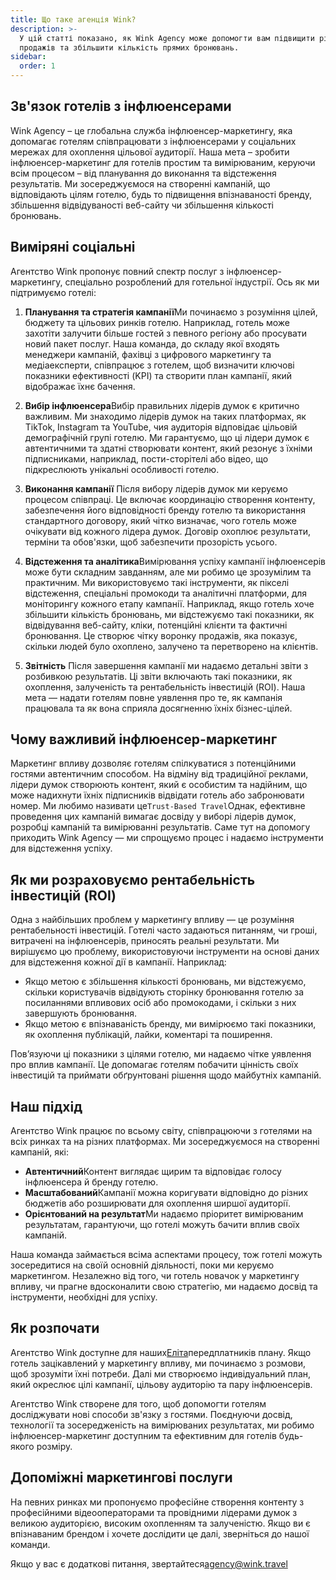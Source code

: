 ```yaml
---
title: Що таке агенція Wink?
description: >-
  У цій статті показано, як Wink Agency може допомогти вам підвищити рівень
  продажів та збільшити кількість прямих бронювань.
sidebar:
  order: 1
---
```


## Зв'язок готелів з інфлюенсерами

Wink Agency – це глобальна служба інфлюенсер-маркетингу, яка допомагає готелям співпрацювати з інфлюенсерами у соціальних мережах для охоплення цільової аудиторії. Наша мета – зробити інфлюенсер-маркетинг для готелів простим та вимірюваним, керуючи всім процесом – від планування до виконання та відстеження результатів. Ми зосереджуємося на створенні кампаній, що відповідають цілям готелю, будь то підвищення впізнаваності бренду, збільшення відвідуваності веб-сайту чи збільшення кількості бронювань.

## Виміряні соціальні

Агентство Wink пропонує повний спектр послуг з інфлюенсер-маркетингу, спеціально розроблений для готельної індустрії. Ось як ми підтримуємо готелі:

1. **Планування та стратегія кампанії**Ми починаємо з розуміння цілей, бюджету та цільових ринків готелю. Наприклад, готель може захотіти залучити більше гостей з певного регіону або просувати новий пакет послуг. Наша команда, до складу якої входять менеджери кампаній, фахівці з цифрового маркетингу та медіаексперти, співпрацює з готелем, щоб визначити ключові показники ефективності (KPI) та створити план кампанії, який відображає їхнє бачення.

2. **Вибір інфлюенсера**Вибір правильних лідерів думок є критично важливим. Ми знаходимо лідерів думок на таких платформах, як TikTok, Instagram та YouTube, чия аудиторія відповідає цільовій демографічній групі готелю. Ми гарантуємо, що ці лідери думок є автентичними та здатні створювати контент, який резонує з їхніми підписниками, наприклад, пости-сторітелі або відео, що підкреслюють унікальні особливості готелю.

3. **Виконання кампанії**
   Після вибору лідерів думок ми керуємо процесом співпраці. Це включає координацію створення контенту, забезпечення його відповідності бренду готелю та використання стандартного договору, який чітко визначає, чого готель може очікувати від кожного лідера думок. Договір охоплює результати, терміни та обов'язки, щоб забезпечити прозорість усього.

4. **Відстеження та аналітика**Вимірювання успіху кампанії інфлюенсерів може бути складним завданням, але ми робимо це зрозумілим та практичним. Ми використовуємо такі інструменти, як пікселі відстеження, спеціальні промокоди та аналітичні платформи, для моніторингу кожного етапу кампанії. Наприклад, якщо готель хоче збільшити кількість бронювань, ми відстежуємо такі показники, як відвідування веб-сайту, кліки, потенційні клієнти та фактичні бронювання. Це створює чітку воронку продажів, яка показує, скільки людей було охоплено, залучено та перетворено на клієнтів.

5. **Звітність**
   Після завершення кампанії ми надаємо детальні звіти з розбивкою результатів. Ці звіти включають такі показники, як охоплення, залученість та рентабельність інвестицій (ROI). Наша мета — надати готелям повне уявлення про те, як кампанія працювала та як вона сприяла досягненню їхніх бізнес-цілей.

## Чому важливий інфлюенсер-маркетинг

Маркетинг впливу дозволяє готелям спілкуватися з потенційними гостями автентичним способом. На відміну від традиційної реклами, лідери думок створюють контент, який є особистим та надійним, що може надихнути їхніх підписників відвідати готель або забронювати номер. Ми любимо називати це`Trust-Based Travel`Однак, ефективне проведення цих кампаній вимагає досвіду у виборі лідерів думок, розробці кампаній та вимірюванні результатів. Саме тут на допомогу приходить Wink Agency — ми спрощуємо процес і надаємо інструменти для відстеження успіху.

## Як ми розраховуємо рентабельність інвестицій (ROI)

Одна з найбільших проблем у маркетингу впливу — це розуміння рентабельності інвестицій. Готелі часто задаються питанням, чи гроші, витрачені на інфлюенсерів, приносять реальні результати. Ми вирішуємо цю проблему, використовуючи інструменти на основі даних для відстеження кожної дії в кампанії. Наприклад:

* Якщо метою є збільшення кількості бронювань, ми відстежуємо, скільки користувачів відвідують сторінку бронювання готелю за посиланнями впливових осіб або промокодами, і скільки з них завершують бронювання.
* Якщо метою є впізнаваність бренду, ми вимірюємо такі показники, як охоплення публікацій, лайки, коментарі та поширення.

Пов’язуючи ці показники з цілями готелю, ми надаємо чітке уявлення про вплив кампанії. Це допомагає готелям побачити цінність своїх інвестицій та приймати обґрунтовані рішення щодо майбутніх кампаній.

## Наш підхід

Агентство Wink працює по всьому світу, співпрацюючи з готелями на всіх ринках та на різних платформах. Ми зосереджуємося на створенні кампаній, які:

* **Автентичний**Контент виглядає щирим та відповідає голосу інфлюенсера й бренду готелю.
* **Масштабований**Кампанії можна коригувати відповідно до різних бюджетів або розширювати для охоплення ширшої аудиторії.
* **Орієнтований на результат**Ми надаємо пріоритет вимірюваним результатам, гарантуючи, що готелі можуть бачити вплив своїх кампаній.

Наша команда займається всіма аспектами процесу, тож готелі можуть зосередитися на своїй основній діяльності, поки ми керуємо маркетингом. Незалежно від того, чи готель новачок у маркетингу впливу, чи прагне вдосконалити свою стратегію, ми надаємо досвід та інструменти, необхідні для успіху.

## Як розпочати

Агентство Wink доступне для наших[Еліта](/managed-social/what-is-managed-social/#subscription-tiers)передплатників плану.
Якщо готель зацікавлений у маркетингу впливу, ми починаємо з розмови, щоб зрозуміти їхні потреби. Далі ми створюємо індивідуальний план, який окреслює цілі кампанії, цільову аудиторію та пару інфлюенсерів.

Агентство Wink створене для того, щоб допомогти готелям досліджувати нові способи зв'язку з гостями. Поєднуючи досвід, технології та зосередженість на вимірюваних результатах, ми робимо інфлюенсер-маркетинг доступним та ефективним для готелів будь-якого розміру.

## Допоміжні маркетингові послуги

На певних ринках ми пропонуємо професійне створення контенту з професійними відеооператорами та провідними лідерами думок з великою аудиторією, високим охопленням та залученістю. Якщо ви є впізнаваним брендом і хочете дослідити це далі, зверніться до нашої команди.

Якщо у вас є додаткові питання, звертайтеся[agency@wink.travel](mailto://agency@wink.travel)

